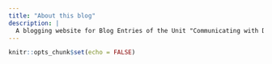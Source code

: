 ---
title: "About this blog"
description: |
  A blogging website for Blog Entries of the Unit "Communicating with Data - ETC5523"
---

```{r setup, include=FALSE}
knitr::opts_chunk$set(echo = FALSE)
```
